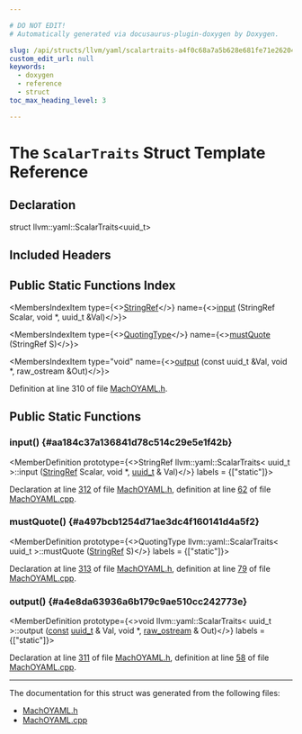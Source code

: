```yaml
---

# DO NOT EDIT!
# Automatically generated via docusaurus-plugin-doxygen by Doxygen.

slug: /api/structs/llvm/yaml/scalartraits-a4f0c68a7a5b628e681fe71e26204a68
custom_edit_url: null
keywords:
  - doxygen
  - reference
  - struct
toc_max_heading_level: 3

---
```





# The `ScalarTraits` Struct Template Reference

<DoxygenPage pluginConfig={pluginConfig}>



## Declaration

<CodeBlock>struct llvm::yaml::ScalarTraits&lt;uuid&#95;t&gt;</CodeBlock>

## Included Headers

<IncludesList>
<IncludesListItem
  filePath="llvm/ObjectYAML/MachOYAML.h"
  permalink="/docs/api/files/include/include/llvm/include/llvm/objectyaml/machoyaml-h"
  isLocal="true" />
</IncludesList>

## Public Static Functions Index

<MembersIndex>

<MembersIndexItem
  type={<><a href="/docs/api/classes/llvm/stringref">StringRef</a></>}
  name={<><a href="#aa184c37a136841d78c514c29e5e1f42b">input</a> (StringRef Scalar, void &#42;, uuid&#95;t &amp;Val)</>}>
</MembersIndexItem>

<MembersIndexItem
  type={<><a href="/docs/api/namespaces/llvm/yaml/#a2e9b09c50b4fff3bad8cba23daef8757">QuotingType</a></>}
  name={<><a href="#a497bcb1254d71ae3dc4f160141d4a5f2">mustQuote</a> (StringRef S)</>}>
</MembersIndexItem>

<MembersIndexItem
  type="void"
  name={<><a href="#a4e8da63936a6b179c9ae510cc242773e">output</a> (const uuid&#95;t &amp;Val, void &#42;, raw&#95;ostream &amp;Out)</>}>
</MembersIndexItem>

</MembersIndex>


Definition at line 310 of file <a href="/docs/api/files/include/include/llvm/include/llvm/objectyaml/machoyaml-h">MachOYAML.h</a>.

<SectionDefinition>

## Public Static Functions

### input() {#aa184c37a136841d78c514c29e5e1f42b}

<MemberDefinition
  prototype={<>StringRef llvm::yaml::ScalarTraits&lt; uuid&#95;t &gt;::input (<a href="/docs/api/classes/llvm/stringref">StringRef</a> Scalar, void &#42;, <a href="/docs/api/namespaces/llvm/yaml/#a0b852a813738256442248c54c81b163d">uuid&#95;t</a> &amp; Val)</>}
  labels = {["static"]}>

Declaration at line <a href="/docs/api/files/include/include/llvm/include/llvm/objectyaml/machoyaml-h/#l00312">312</a> of file <a href="/docs/api/files/include/include/llvm/include/llvm/objectyaml/machoyaml-h">MachOYAML.h</a>, definition at line <a href="/docs/api/files/lib/lib/objectyaml/machoyaml-cpp/#l00062">62</a> of file <a href="/docs/api/files/lib/lib/objectyaml/machoyaml-cpp">MachOYAML.cpp</a>.
</MemberDefinition>

### mustQuote() {#a497bcb1254d71ae3dc4f160141d4a5f2}

<MemberDefinition
  prototype={<>QuotingType llvm::yaml::ScalarTraits&lt; uuid&#95;t &gt;::mustQuote (<a href="/docs/api/classes/llvm/stringref">StringRef</a> S)</>}
  labels = {["static"]}>

Declaration at line <a href="/docs/api/files/include/include/llvm/include/llvm/objectyaml/machoyaml-h/#l00313">313</a> of file <a href="/docs/api/files/include/include/llvm/include/llvm/objectyaml/machoyaml-h">MachOYAML.h</a>, definition at line <a href="/docs/api/files/lib/lib/objectyaml/machoyaml-cpp/#l00079">79</a> of file <a href="/docs/api/files/lib/lib/objectyaml/machoyaml-cpp">MachOYAML.cpp</a>.
</MemberDefinition>

### output() {#a4e8da63936a6b179c9ae510cc242773e}

<MemberDefinition
  prototype={<>void llvm::yaml::ScalarTraits&lt; uuid&#95;t &gt;::output (<a href="/docs/api/files/lib/lib/target/lib/target/aarch64/aarch64promoteconstant-cpp/#a90f8350fecae261c25be85d38b451bff">const</a> <a href="/docs/api/namespaces/llvm/yaml/#a0b852a813738256442248c54c81b163d">uuid&#95;t</a> &amp; Val, void &#42;, <a href="/docs/api/classes/llvm/raw-ostream">raw&#95;ostream</a> &amp; Out)</>}
  labels = {["static"]}>

Declaration at line <a href="/docs/api/files/include/include/llvm/include/llvm/objectyaml/machoyaml-h/#l00311">311</a> of file <a href="/docs/api/files/include/include/llvm/include/llvm/objectyaml/machoyaml-h">MachOYAML.h</a>, definition at line <a href="/docs/api/files/lib/lib/objectyaml/machoyaml-cpp/#l00058">58</a> of file <a href="/docs/api/files/lib/lib/objectyaml/machoyaml-cpp">MachOYAML.cpp</a>.
</MemberDefinition>

</SectionDefinition>

<hr/>

The documentation for this struct was generated from the following files:

<ul>
<li><a href="/docs/api/files/include/include/llvm/include/llvm/objectyaml/machoyaml-h">MachOYAML.h</a></li>
<li><a href="/docs/api/files/lib/lib/objectyaml/machoyaml-cpp">MachOYAML.cpp</a></li>
</ul>

</DoxygenPage>
